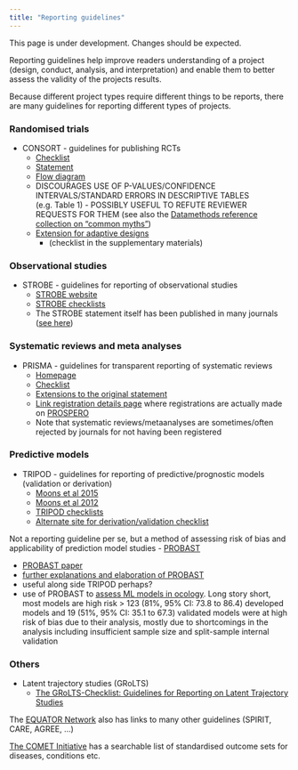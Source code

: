 ```yaml
---
title: "Reporting guidelines"
---
```


::: callout-warning
This page is under development. Changes should be expected.
:::

<!-- content needs rearranging, description of what each is about etc -->

Reporting guidelines help improve readers understanding of a project (design, conduct, analysis, and interpretation) and enable them to better assess the validity of the projects results. 

Because different project types require different things to be reports, there are many guidelines for reporting different types of projects. 

### Randomised trials
  
  * CONSORT - guidelines for publishing RCTs
    * [Checklist](http://www.consort-statement.org/consort-statement/checklist)
    * [Statement](http://www.consort-statement.org/consort-2010)
    * [Flow diagram](http://www.consort-statement.org/consort-statement/flow-diagram)
    * DISCOURAGES USE OF P-VALUES/CONFIDENCE INTERVALS/STANDARD ERRORS IN DESCRIPTIVE TABLES (e.g. Table 1) - POSSIBLY USEFUL TO REFUTE REVIEWER REQUESTS FOR THEM (see also the [Datamethods reference collection on "common myths"](https://discourse.datamethods.org/t/reference-collection-to-push-back-against-common-statistical-myths/1787))
    * [Extension for adaptive designs](https://trialsjournal.biomedcentral.com/articles/10.1186/s13063-020-04334-x)
      * (checklist in the supplementary materials)

### Observational studies

  * STROBE - guidelines for reporting of observational studies
    * [STROBE website](https://www.strobe-statement.org/index.php?id=strobe-home)
    * [STROBE checklists](https://www.strobe-statement.org/index.php?id=available-checklists)
    * The STROBE statement itself has been published in many journals ([see here](https://www.strobe-statement.org/index.php?id=strobe-publications))


### Systematic reviews and meta analyses

  * PRISMA - guidelines for transparent reporting of systematic reviews
    * [Homepage](http://www.prisma-statement.org/)
    * [Checklist](http://www.prisma-statement.org/PRISMAStatement/Checklist)
    * [Extensions to the original statement](http://www.prisma-statement.org/Extensions/)
    * [Link registration details page](http://www.prisma-statement.org/Protocols/Registration) where registrations are actually made on [PROSPERO](https://www.crd.york.ac.uk/PROSPERO/)
    * Note that systematic reviews/metaanalyses are sometimes/often rejected by journals for not having been registered



### Predictive models 

  * TRIPOD - guidelines for reporting of predictive/prognostic models (validation or derivation)
    * [Moons et al 2015](http://dx.doi.org/10.7326/M14-0698) 
    * [Moons et al 2012](http://heart.bmj.com/content/98/9/691)
    * [TRIPOD checklists](https://www.equator-network.org/reporting-guidelines/tripod-statement/)
    * [Alternate site for derivation/validation checklist](https://med.stanford.edu/content/dam/sm/s-spire/documents/ManuscriptQualityChecklists/Tripod-Checklist-Prediction-Model-Development-and-Validation.pdf)
    
Not a reporting guideline per se, but a method of assessing risk of bias and applicability of prediction model studies - [PROBAST](www.probast.org)  

  * [PROBAST paper](https://www.acpjournals.org/doi/10.7326/M18-1376)
  * [further explanations and elaboration of PROBAST](https://www.acpjournals.org/doi/10.7326/M18-1377)
  * useful along side TRIPOD perhaps?
  * use of PROBAST to [assess ML models in ocology](https://diagnprognres.biomedcentral.com/articles/10.1186/s41512-022-00126-w). Long story short, most models are high risk 
    > 123 (81%, 95% CI: 73.8 to 86.4) developed models and 19 (51%, 95% CI: 35.1 to 67.3) validated models were at high risk of bias due to their analysis, mostly due to shortcomings in the analysis including insufficient sample size and split-sample internal validation
    
### Others

  * Latent trajectory studies (GRoLTS)
    * [The GRoLTS-Checklist: Guidelines for Reporting on Latent Trajectory Studies](https://www.tandfonline.com/doi/full/10.1080/10705511.2016.1247646)

The [EQUATOR Network](https://www.equator-network.org/) also has links to many other guidelines (SPIRIT, CARE, AGREE, ...)

[The COMET Initiative](https://www.comet-initiative.org/) has a searchable list of standardised outcome sets for diseases, conditions etc.

